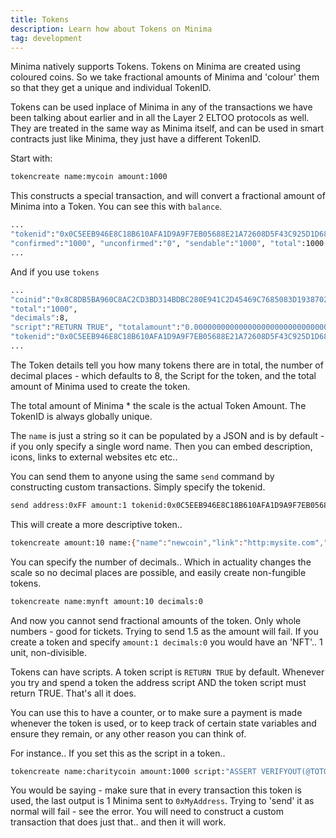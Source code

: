 ```yaml
---
title: Tokens
description: Learn how about Tokens on Minima
tag: development
---
```


Minima natively supports Tokens. Tokens on Minima are created using coloured coins. So we take fractional amounts of Minima and 'colour' them so that they get a unique and individual TokenID.

Tokens can be used inplace of Minima in any of the transactions we have been talking about earlier and in all the Layer 2 ELTOO protocols as well. They are treated in the same way as Minima itself, and can be used in smart contracts just like Minima, they just have a different TokenID.

Start with:

```bash title="Terminal"
tokencreate name:mycoin amount:1000
```

This constructs a special transaction, and will convert a fractional amount of Minima into a Token. You can see this with `balance`.

```bash title="Terminal"
...
"tokenid":"0x0C5EEB946E8C18B610AFA1D9A9F7EB05688E21A72608D5F43C925D1D6804A16E ",
"confirmed":"1000", "unconfirmed":"0", "sendable":"1000", "total":1000
...
```

And if you use `tokens`

```bash title="Terminal"
...
"coinid":"0x8C8DB5BA960C8AC2CD3BD314BDBC280E941C2D45469C7685083D19387024CA54 ",
"total":"1000",
"decimals":8,
"script":"RETURN TRUE", "totalamount":"0.000000000000000000000000000000001", "scale":36,
"tokenid":"0x0C5EEB946E8C18B610AFA1D9A9F7EB05688E21A72608D5F43C925D1D6804A16E "
...
```

The Token details tell you how many tokens there are in total, the number of decimal places - which defaults to 8, the Script for the token, and the total amount of Minima used to create the token.

The total amount of Minima \* the scale is the actual Token Amount. The TokenID is always globally unique.

The `name` is just a string so it can be populated by a JSON and is by default - if you only specify a single word name. Then you can embed description, icons, links to external websites etc etc..

You can send them to anyone using the same `send` command by constructing custom transactions. Simply specify the tokenid.

```bash title="Terminal"
send address:0xFF amount:1 tokenid:0x0C5EEB946E8C18B610AFA1D9A9F7EB05688E21A72608D5F43C925D1D6804A16E
```

This will create a more descriptive token..

```bash title="Terminal"
tokencreate amount:10 name:{"name":"newcoin","link":"http:mysite.com","description":"A very cool token"}
```

You can specify the number of decimals.. Which in actuality changes the scale so no decimal places are possible, and easily create non-fungible tokens.

```bash title="Terminal"
tokencreate name:mynft amount:10 decimals:0
```

And now you cannot send fractional amounts of the token. Only whole numbers - good for tickets. Trying to send 1.5 as the amount will fail. If you create a token and specify `amount:1 decimals:0` you would have an 'NFT'.. 1 unit, non-divisible.

Tokens can have scripts. A token script is `RETURN TRUE` by default. Whenever you try and spend a token the address script AND the token script must return TRUE. That's all it does.

You can use this to have a counter, or to make sure a payment is made whenever the token is used, or to keep track of certain state variables and ensure they remain, or any other reason you can think of.

For instance.. If you set this as the script in a token..

```bash title="Terminal"
tokencreate name:charitycoin amount:1000 script:"ASSERT VERIFYOUT(@TOTOUT-1 0xMyAddress 1 0x00 TRUE )"
```

You would be saying - make sure that in every transaction this token is used, the last output is 1 Minima sent to `0xMyAddress`. Trying to 'send' it as normal will fail - see the error. You will need to construct a custom transaction that does just that.. and then it will work.
